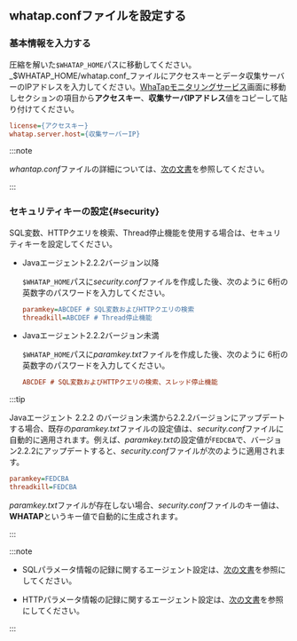 ## whatap.confファイルを設定する

### 基本情報を入力する

圧縮を解いた`$WHATAP_HOME`パスに移動してください。_$WHATAP_HOME/whatap.conf_ファイルにアクセスキーとデータ収集サーバーのIPアドレスを入力してください。[WhaTapモニタリングサービス](https://service.whatap.io)画面に移動し<Cmdname sid="agent-setup-guide" className="uitext" />セクションの<Cmdname sid="JAVA-agent-setup-1-subject" className="uitext" />項目から**アクセスキー**、**収集サーバIPアドレス**値をコピーして貼り付けてください。

```ini title=$WHATAP_HOME/whatap.conf
license={アクセスキー}
whatap.server.host={収集サーバーIP}
```

:::note

*whantap.conf*ファイルの詳細については、[次の文書](set-agent)を参照してください。

:::

### セキュリティキーの設定{#security}

SQL変数、HTTPクエリを検索、Thread停止機能を使用する場合は、セキュリティキーを設定してください。

- Javaエージェント2.2.2バージョン以降

  `$WHATAP_HOME`パスに*security.conf*ファイルを作成した後、次のように 6桁の英数字のパスワードを入力してください。

  ```ini title='security.conf'
  paramkey=ABCDEF # SQL変数およびHTTPクエリの検索
  threadkill=ABCDEF # Thread停止機能
  ```

- Javaエージェント2.2.2バージョン未満

  `$WHATAP_HOME`パスに*paramkey.txt*ファイルを作成した後、次のように 6桁の英数字のパスワードを入力してください。

  ```ini title='paramkey.txt'
  ABCDEF # SQL変数およびHTTPクエリの検索、スレッド停止機能
  ```

:::tip

Javaエージェント 2.2.2 のバージョン未満から2.2.2バージョンにアップデートする場合、既存の*paramkey.txt*ファイルの設定値は、*security.conf*ファイルに自動的に適用されます。例えば、*paramkey.txt*の設定値が`FEDCBA`で、バージョン2.2.2にアップデートすると、*security.conf*ファイルが次のように適用されます。

```ini
paramkey=FEDCBA
threadkill=FEDCBA
```

*paramkey.txt*ファイルが存在しない場合、*security.conf*ファイルのキー値は、**WHATAP**というキー値で自動的に生成されます。

:::

:::note

- SQLパラメータ情報の記録に関するエージェント設定は、[次の文書](agent-dbsql#profile-sql-param)を参照にしてください。

- HTTPパラメータ情報の記録に関するエージェント設定は、[次の文書](agent-transaction#profile_http_parameter)を参照にしてください。

:::
